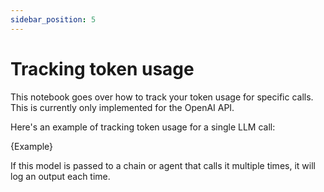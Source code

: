 ```yaml
---
sidebar_position: 5
---
```


# Tracking token usage

This notebook goes over how to track your token usage for specific calls. This is currently only implemented for the OpenAI API.

Here's an example of tracking token usage for a single LLM call:


<CodeBlock language="typescript">{Example}</CodeBlock>

If this model is passed to a chain or agent that calls it multiple times, it will log an output each time.
